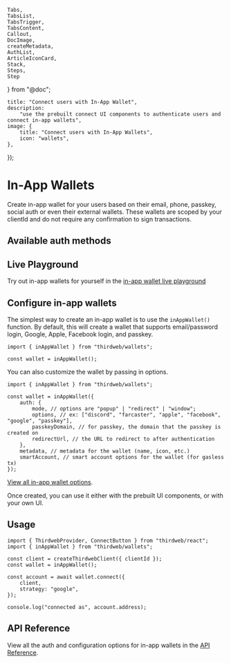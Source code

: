 	Tabs,
	TabsList,
	TabsTrigger,
	TabsContent,
	Callout,
	DocImage,
	createMetadata,
	AuthList,
	ArticleIconCard,
	Stack,
	Steps,
	Step
} from "@doc";

	title: "Connect users with In-App Wallet",
	description:
		"use the prebuilt connect UI components to authenticate users and connect in-app wallets",
	image: {
		title: "Connect users with In-App Wallets",
		icon: "wallets",
	},
});

# In-App Wallets

Create in-app wallet for your users based on their email, phone, passkey, social auth or even their external wallets. These wallets are scoped by your clientId and do not require any confirmation to sign transactions. 

## Available auth methods

<AuthList />

## Live Playground

Try out in-app wallets for yourself in the [in-app wallet live playground](https://playground.thirdweb.com/connect/in-app-wallet)

<Stack>

<ArticleIconCard
	title="Try the demo"
	icon={ExternalLink}
	href="https://playground.thirdweb.com/connect/in-app-wallet"
	description="See the SDK in action on the live playground"
/>

</Stack>

## Configure in-app wallets

The simplest way to create an in-app wallet is to use the `inAppWallet()` function. By default, this will create a wallet that supports email/password login, Google, Apple, Facebook login, and passkey.

```tsx
import { inAppWallet } from "thirdweb/wallets";

const wallet = inAppWallet();
```

You can also customize the wallet by passing in options.

```tsx
import { inAppWallet } from "thirdweb/wallets";

const wallet = inAppWallet({
	auth: {
        mode, // options are "popup" | "redirect" | "window";
        options, // ex: ["discord", "farcaster", "apple", "facebook", "google", "passkey"],
        passkeyDomain, // for passkey, the domain that the passkey is created on
        redirectUrl, // the URL to redirect to after authentication
	},
	metadata, // metadata for the wallet (name, icon, etc.)
	smartAccount, // smart account options for the wallet (for gasless tx)
});
```

[View all in-app wallet options](/references/typescript/v5/InAppWalletCreationOptions).

Once created, you can use it either with the prebuilt UI components, or with your own UI.

## Usage

```tsx
import { ThirdwebProvider, ConnectButton } from "thirdweb/react";
import { inAppWallet } from "thirdweb/wallets";

const client = createThirdwebClient({ clientId });
const wallet = inAppWallet();

const account = await wallet.connect({
	client,
	strategy: "google",
});

console.log("connected as", account.address);

```

## API Reference

View all the auth and configuration options for in-app wallets in the [API Reference](/references/typescript/v5/inAppWallet).

<Stack>

<ArticleIconCard
	title="inAppWallet"
	icon={TypeScriptIcon}
	href="/references/typescript/v5/inAppWallet"
	description="Create an in-app wallet from any auth"
/>

</Stack>